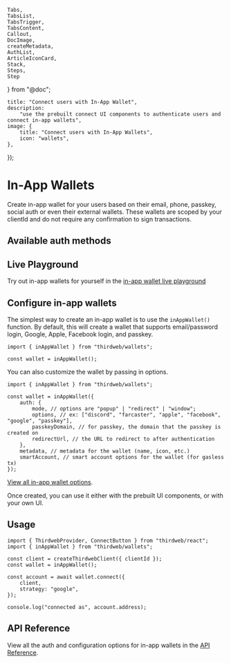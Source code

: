 	Tabs,
	TabsList,
	TabsTrigger,
	TabsContent,
	Callout,
	DocImage,
	createMetadata,
	AuthList,
	ArticleIconCard,
	Stack,
	Steps,
	Step
} from "@doc";

	title: "Connect users with In-App Wallet",
	description:
		"use the prebuilt connect UI components to authenticate users and connect in-app wallets",
	image: {
		title: "Connect users with In-App Wallets",
		icon: "wallets",
	},
});

# In-App Wallets

Create in-app wallet for your users based on their email, phone, passkey, social auth or even their external wallets. These wallets are scoped by your clientId and do not require any confirmation to sign transactions. 

## Available auth methods

<AuthList />

## Live Playground

Try out in-app wallets for yourself in the [in-app wallet live playground](https://playground.thirdweb.com/connect/in-app-wallet)

<Stack>

<ArticleIconCard
	title="Try the demo"
	icon={ExternalLink}
	href="https://playground.thirdweb.com/connect/in-app-wallet"
	description="See the SDK in action on the live playground"
/>

</Stack>

## Configure in-app wallets

The simplest way to create an in-app wallet is to use the `inAppWallet()` function. By default, this will create a wallet that supports email/password login, Google, Apple, Facebook login, and passkey.

```tsx
import { inAppWallet } from "thirdweb/wallets";

const wallet = inAppWallet();
```

You can also customize the wallet by passing in options.

```tsx
import { inAppWallet } from "thirdweb/wallets";

const wallet = inAppWallet({
	auth: {
        mode, // options are "popup" | "redirect" | "window";
        options, // ex: ["discord", "farcaster", "apple", "facebook", "google", "passkey"],
        passkeyDomain, // for passkey, the domain that the passkey is created on
        redirectUrl, // the URL to redirect to after authentication
	},
	metadata, // metadata for the wallet (name, icon, etc.)
	smartAccount, // smart account options for the wallet (for gasless tx)
});
```

[View all in-app wallet options](/references/typescript/v5/InAppWalletCreationOptions).

Once created, you can use it either with the prebuilt UI components, or with your own UI.

## Usage

```tsx
import { ThirdwebProvider, ConnectButton } from "thirdweb/react";
import { inAppWallet } from "thirdweb/wallets";

const client = createThirdwebClient({ clientId });
const wallet = inAppWallet();

const account = await wallet.connect({
	client,
	strategy: "google",
});

console.log("connected as", account.address);

```

## API Reference

View all the auth and configuration options for in-app wallets in the [API Reference](/references/typescript/v5/inAppWallet).

<Stack>

<ArticleIconCard
	title="inAppWallet"
	icon={TypeScriptIcon}
	href="/references/typescript/v5/inAppWallet"
	description="Create an in-app wallet from any auth"
/>

</Stack>